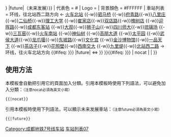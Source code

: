 {{鐵道路線
| 模板名稱 = 成都地铁7号线
| 名稱 = [[成都地铁7号线|成都地铁7号线]]{{#ifeq: {{{2|{{{1|}}}}}} |future|（未来发展）}}
| 代表色 = #{{成都地铁标志色|7}}
| Logo = 
| 背景顏色 = #FFFFFF
| 車站列表 = 环线，往北站西二路方向 ← [[火车北站站 (成都市)|火车北站]] {{成都地铁路线数字链接|1}} {{-w}}[[驷马桥站|驷马桥]] {{成都地铁路线数字链接|3}} {{-w}}[[府青路站|府青路]]{{-w}}[[八里庄站 (成都市)|八里庄]]{{-w}}[[二仙桥站|二仙桥]]{{-w}}[[理工大学站 (成都市)|理工大学]] {{成都地铁路线数字链接|8}}{{-w}}[[崔家店站|崔家店]]{{-w}}[[双店路站|双店路]]{{-w}}[[槐树店站|槐树店]] {{成都地铁路线数字链接|4}} {{-w}}[[迎晖路站|迎晖路]]{{-w}}[[成都东客站站|成都东客站]] {{成都地铁路线数字链接|2}} {{-w}}[[大观站|大观]]{{-w}}[[狮子山站 (成都市)|狮子山]]{{-w}}[[四川师大站|四川师大]]{{-w}}[[琉璃场站|琉璃场]] {{成都地铁路线数字链接|6}}{{-w}}[[三瓦窑站|三瓦窑]]{{-w}}[[火车南站站 (成都市)|火车南站]] {{成都地铁路线数字链接|1}}{{成都地铁路线数字链接|18}} {{-w}}[[神仙树站|神仙树]] {{成都地铁路线数字链接|5}} {{-w}}[[高朋大道站|高朋大道]] {{成都地铁路线数字链接|8}}{{-w}}[[太平园站|太平园]] {{成都地铁路线数字链接|3}}{{成都地铁路线数字链接|10}}  {{-w}}[[武侯大道站|武侯大道]]{{-w}}[[龙爪堰站|龙爪堰]]{{-w}}[[东坡路站|东坡路]]{{-w}}[[文化宫站 (成都市)|文化宫]] {{成都地铁路线数字链接|4}} {{-w}}[[金沙博物馆站|金沙博物馆]]{{-w}}[[一品天下站|一品天下]] {{成都地铁路线数字链接|2}} {{-w}}[[茶店子站|茶店子]]{{-w}}[[花照壁站|花照壁]]{{-w}}[[西南交大站|西南交大]] {{成都地铁路线数字链接|6}}{{-w}}[[九里堤站|九里堤]]{{-w}}[[北站西二路站|北站西二路]] {{成都地铁路线数字链接|5}} → 环线，往火车北站方向<!--空-->{{#ifeq: {{{2|{{{1|}}}}}} |future|<!--
以下為未来发展車站-->  ⇔ }}
}}<includeonly>{{#ifeq: {{{2|{{{1|}}}}}} | nocat | <!--空--> | [[Category:成都地铁7号线车站]] }}</includeonly><noinclude>

==使用方法==
本模板會自動把引用它的頁面加入分類。引用本模板時使用下列語法，可以避免加入分類：<small>（注意nocat必須為英文小寫）</small>
 <nowiki>{{</nowiki>{{PAGENAME}}<nowiki>|nocat}}</nowiki>
引用本模板時使用下列語法，可以顯示未来发展車站：<small>（注意future必須為英文小寫）</small>
 <nowiki>{{</nowiki>{{PAGENAME}}<nowiki>|future}}</nowiki>  

[[Category:成都地铁模板|车站列表07]]
</noinclude>